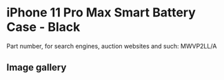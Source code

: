 
# iPhone 11 Pro Max Smart Battery Case - Black

Part number, for search engines, auction websites and such: MWVP2LL/A

## Image gallery

<div style={{ width: '100%', maxWidth: '768px' }}>
<GalleryComponent
    images={[
      {
        original: "/everysource/MWVP2.webp",
        thumbnail: "/everypreview/MWVP2.webp",
      },
      {
        original: "/everysource/MWVP2_AV1.webp",
        thumbnail: "/everypreview/MWVP2_AV1.webp",
      },
      {
        original: "/everysource/MWVP2_AV2.webp",
        thumbnail: "/everypreview/MWVP2_AV2.webp",
      },
      {
        original: "/everysource/MWVP2_AV3.webp",
        thumbnail: "/everypreview/MWVP2_AV3.webp",
      },
      {
        original: "/everysource/MWVP2_AV4.webp",
        thumbnail: "/everypreview/MWVP2_AV4.webp",
      },
      {
        original: "/everysource/MWVP2_AV5.webp",
        thumbnail: "/everypreview/MWVP2_AV5.webp",
      },
      {
        original: "/everysource/MWVP2_AV6.webp",
        thumbnail: "/everypreview/MWVP2_AV6.webp",
      }
    ]}
  />
</div>